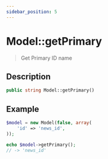 ```yaml
---
sidebar_position: 5
---
```


# Model::getPrimary

> Get Primary ID name

## Description

```php
public string Model::getPrimary()
```

## Example

```php title="Controller"
$model = new Model(false, array(
    'id' => 'news_id',
));

echo $model->getPrimary();
// -> 'news_id'
```
